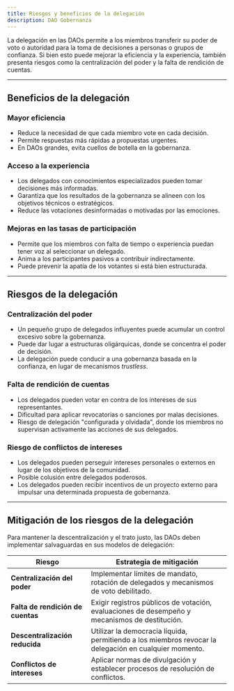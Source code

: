 ```yaml
---
title: Riesgos y beneficios de la delegación
description: DAO Gobernanza
---
```


La delegación en las DAOs permite a los miembros transferir su poder de voto o autoridad para la toma de decisiones a personas o grupos de confianza. Si bien esto puede mejorar la eficiencia y la experiencia, también presenta riesgos como la centralización del poder y la falta de rendición de cuentas.

---

## Beneficios de la delegación

### Mayor eficiencia
- Reduce la necesidad de que cada miembro vote en cada decisión.
- Permite respuestas más rápidas a propuestas urgentes.
- En DAOs grandes, evita cuellos de botella en la gobernanza.

### Acceso a la experiencia
- Los delegados con conocimientos especializados pueden tomar decisiones más informadas.
- Garantiza que los resultados de la gobernanza se alineen con los objetivos técnicos o estratégicos.
- Reduce las votaciones desinformadas o motivadas por las emociones.

### Mejoras en las tasas de participación
- Permite que los miembros con falta de tiempo o experiencia puedan tener voz al seleccionar un delegado.
- Anima a los participantes pasivos a contribuir indirectamente. 
- Puede prevenir la apatía de los votantes si está bien estructurada.

---

## Riesgos de la delegación

### Centralización del poder
- Un pequeño grupo de delegados influyentes puede acumular un control excesivo sobre la gobernanza.
- Puede dar lugar a estructuras oligárquicas, donde se concentra el poder de decisión.
- La delegación puede conducir a una gobernanza basada en la confianza, en lugar de mecanismos *trustless*.

### Falta de rendición de cuentas
- Los delegados pueden votar en contra de los intereses de sus representantes.
- Dificultad para aplicar revocatorias o sanciones por malas decisiones.
- Riesgo de delegación "configurada y olvidada", donde los miembros no supervisan activamente las acciones de sus delegados.

### Riesgo de conflictos de intereses
- Los delegados pueden perseguir intereses personales o externos en lugar de los objetivos de la comunidad.
- Posible colusión entre delegados poderosos.
- Los delegados pueden recibir incentivos de un proyecto externo para impulsar una determinada propuesta de gobernanza.

---

## Mitigación de los riesgos de la delegación

Para mantener la descentralización y el trato justo, las DAOs deben implementar salvaguardas en sus modelos de delegación:

| **Riesgo** | **Estrategia de mitigación** |
|---------|----------------------|
| **Centralización del poder** | Implementar límites de mandato, rotación de delegados y mecanismos de voto debilitado. |
| **Falta de rendición de cuentas** | Exigir registros públicos de votación, evaluaciones de desempeño y mecanismos de destitución. |
| **Descentralización reducida** | Utilizar la democracia líquida, permitiendo a los miembros revocar la delegación en cualquier momento. |
| **Conflictos de intereses** | Aplicar normas de divulgación y establecer procesos de resolución de conflictos. |